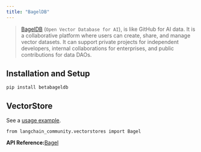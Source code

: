 ```yaml
---
title: "BagelDB"
---
```


> [BagelDB](https://www.bageldb.ai/) (`Open Vector Database for AI`), is like GitHub for AI data. It is a collaborative platform where users can create, share, and manage vector datasets. It can support private projects for independent developers, internal collaborations for enterprises, and public contributions for data DAOs.

## Installation and Setup

```
pip install betabageldb
```

## VectorStore

See a [usage example](/src/oss/integrations/vectorstores/bageldb).

```
from langchain_community.vectorstores import Bagel
```

**API Reference:**[Bagel](https://python.langchain.com/api_reference/community/vectorstores/langchain_community.vectorstores.bagel.Bagel.html)
